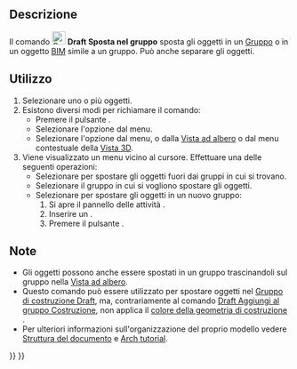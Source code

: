 <languages/>

<div class="mw-translate-fuzzy">
{{Docnav/it
|[[Draft_AddNamedGroup/it|Aggiungi gruppo]]
|[[Draft_SelectGroup/it|Seleziona gruppo]]
|[[Draft_Workbench/it|Draft]]
|IconL=Draft_AddNamedGroup.svg
|IconR=Draft_SelectGroup.svg
|IconC=Workbench_Draft.svg
}}
</div>

<div class="mw-translate-fuzzy">
{{GuiCommand/it
|Name=Draft_AddToGroup
|Name/it=Draft Sposta nel gruppo
|MenuLocation=Utilità → Sposta nel gruppo...
|Workbenches=[[Draft_Workbench/it|Draft]]
|SeeAlso=[[Std_Group/it|Gruppo]], [[Draft_AddNamedGroup/it|Draft Aggiungi gruppo con nome]], [[Draft_AddConstruction/it|Draft Aggiungi al gruppo Costruzione]], [[Draft_AutoGroup/it|Draft Gruppo automatico]]
}}
</div>

<span id="Description"></span>
==Descrizione==

<div class="mw-translate-fuzzy">
Il comando [[Image:Draft_AddToGroup.svg|24px]] '''Draft Sposta nel gruppo''' sposta gli oggetti in un [[Std_Group/it|Gruppo]] o in un oggetto [[BIM_Workbench/it|BIM]] simile a un gruppo. Può anche separare gli oggetti.
</div>

<span id="Usage"></span>
==Utilizzo==

<div class="mw-translate-fuzzy">
# Selezionare uno o più oggetti.
# Esistono diversi modi per richiamare il comando:
#* Premere il pulsante {{Button|[[Image:Draft_AddToGroup.svg|16px]] [[Draft_AddToGroup/it|Draft Sposta nel gruppo]]}}.
#* Selezionare l'opzione {{MenuCommand|Utilità → [[Image:Draft_AddToGroup.svg|16px]] Sposta nel gruppo...}} dal menu.
#* Selezionare l'opzione {{MenuCommand|Utilità → [[Image:Draft_AddToGroup.svg|16px]] Sposta nel gruppo...}} dal menu, o dalla [[Tree_view/it|Vista ad albero]] o dal menu contestuale della [[3D_view/it|Vista 3D]].
# Viene visualizzato un menu vicino al cursore. Effettuare una delle seguenti operazioni:
#* Selezionare {{MenuCommand|Separa}} per spostare gli oggetti fuori dai gruppi in cui si trovano.
#* Selezionare il gruppo in cui si vogliono spostare gli oggetti.
#* Selezionare {{MenuCommand|+ Aggiungi nuovo gruppo}} per spostare gli oggetti in un nuovo gruppo:
#*# Si apre il pannello delle attività {{MenuCommand|Aggiungi gruppo}}.
#*# Inserire un {{MenuCommand|Nome gruppo}}.
#*# Premere il pulsante {{Button|OK}}.
</div>

<span id="Notes"></span>
== Note ==

* Gli oggetti possono anche essere spostati in un gruppo trascinandoli sul gruppo nella [[Tree_view/it|Vista ad albero]].
* Questo comando può essere utilizzato per spostare oggetti nel [[Draft_ToggleConstructionMode/it|Gruppo di costruzione Draft]], ma, contrariamente al comando [[Draft_AddConstruction/it|Draft Aggiungi al gruppo Costruzione]], non applica il [[Draft_ToggleConstructionMode/it#Preferenze|colore della geometria di costruzione ]].
* Per ulteriori informazioni sull'organizzazione del proprio modello vedere [[Document_structure/it|Struttura del documento]] e [[Arch_tutorial/it#Organizzare_il_modello|Arch tutorial]].


<div class="mw-translate-fuzzy">
{{Docnav/it
|[[Draft_AddNamedGroup/it|Aggiungi gruppo]]
|[[Draft_SelectGroup/it|Seleziona gruppo]]
|[[Draft_Workbench/it|Draft]]
|IconL=Draft_AddNamedGroup.svg
|IconR=Draft_SelectGroup.svg
|IconC=Workbench_Draft.svg
}}
</div>

{{Draft Tools navi{{#translation:}}}}
{{Userdocnavi{{#translation:}}}}